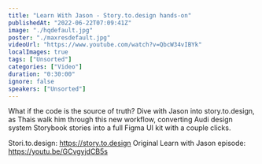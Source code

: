```yaml
---
title: "Learn With Jason - Story.to.design hands-on"
publishedAt: "2022-06-22T07:09:41Z"
image: "./hqdefault.jpg"
poster: "./maxresdefault.jpg"
videoUrl: "https://www.youtube.com/watch?v=QbcW34vIBYk"
localImages: true
tags: ["Unsorted"]
categories: ["Video"]
duration: "0:30:00"
ignore: false
speakers: ["Unsorted"]
---
```


What if the code is the source of truth?
Dive with Jason into story.to.design, as Thais walk him through this new workflow, converting Audi design system Storybook stories into a full Figma UI kit with a couple clicks.

Stori.to.design: https://story.to.design
Original Learn with Jason episode: https://youtu.be/GCvgyjdCB5s
